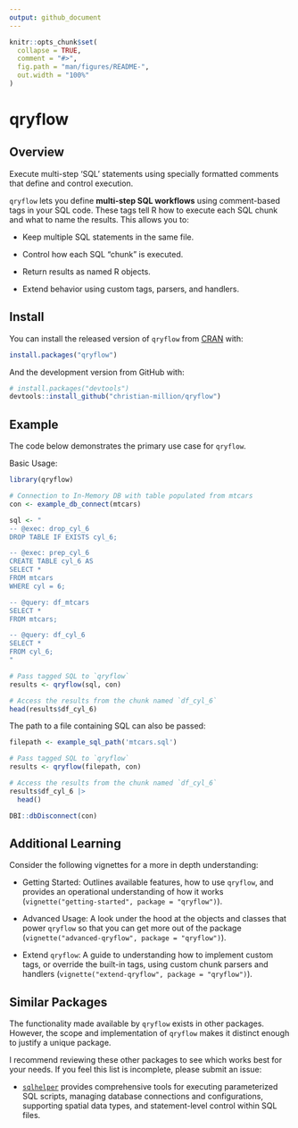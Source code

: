 ```yaml
---
output: github_document
---
```


<!-- README.md is generated from README.Rmd. Please edit that file -->

```r
knitr::opts_chunk$set(
  collapse = TRUE,
  comment = "#>",
  fig.path = "man/figures/README-",
  out.width = "100%"
)
```

# qryflow

<!-- badges: start -->
<!-- badges: end -->

## Overview

Execute multi-step 'SQL' statements using specially formatted comments that define and control execution.

`qryflow` lets you define **multi-step SQL workflows** using comment-based tags in your SQL code. These tags tell R how to execute each SQL chunk and what to name the results. This allows you to:

- Keep multiple SQL statements in the same file.

- Control how each SQL "chunk" is executed.

- Return results as named R objects.

- Extend behavior using custom tags, parsers, and handlers.

## Install

You can install the released version of `qryflow` from [CRAN](https://cran.r-project.org/) with:

```r
install.packages("qryflow")
```

And the development version from GitHub with:

```r
# install.packages("devtools")
devtools::install_github("christian-million/qryflow")
```

## Example

The code below demonstrates the primary use case for `qryflow`.

Basic Usage:

```r
library(qryflow)

# Connection to In-Memory DB with table populated from mtcars
con <- example_db_connect(mtcars)

sql <- "
-- @exec: drop_cyl_6
DROP TABLE IF EXISTS cyl_6;

-- @exec: prep_cyl_6
CREATE TABLE cyl_6 AS
SELECT *
FROM mtcars
WHERE cyl = 6;

-- @query: df_mtcars
SELECT *
FROM mtcars;

-- @query: df_cyl_6
SELECT *
FROM cyl_6;
"

# Pass tagged SQL to `qryflow`
results <- qryflow(sql, con)

# Access the results from the chunk named `df_cyl_6`
head(results$df_cyl_6)
```

The path to a file containing SQL can also be passed:

```r
filepath <- example_sql_path('mtcars.sql')

# Pass tagged SQL to `qryflow`
results <- qryflow(filepath, con)

# Access the results from the chunk named `df_cyl_6`
results$df_cyl_6 |>
  head()
```

```r
DBI::dbDisconnect(con)
```

## Additional Learning

Consider the following vignettes for a more in depth understanding:

- Getting Started: Outlines available features, how to use `qryflow`, and provides an operational understanding of how it works (`vignette("getting-started", package = "qryflow")`).

- Advanced Usage: A look under the hood at the objects and classes that power `qryflow` so that you can get more out of the package (`vignette("advanced-qryflow", package = "qryflow")`).

- Extend `qryflow`: A guide to understanding how to implement custom tags, or override the built-in tags, using custom chunk parsers and handlers (`vignette("extend-qryflow", package = "qryflow")`).

## Similar Packages

The functionality made available by `qryflow` exists in other packages. However, the scope and implementation of `qryflow` makes it distinct enough to justify a unique package.

I recommend reviewing these other packages to see which works best for your needs. If you feel this list is incomplete, please submit an issue:

- [`sqlhelper`](https://CRAN.R-project.org/package=sqlhelper) provides comprehensive tools for executing parameterized SQL scripts, managing database connections and configurations, supporting spatial data types, and statement-level control within SQL files.
